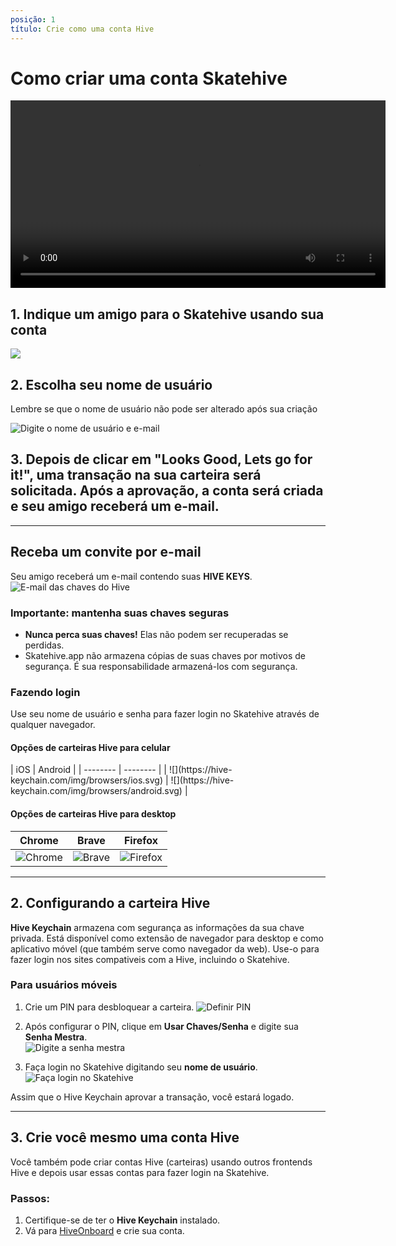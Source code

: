 ```yaml
---
posição: 1
título: Crie como uma conta Hive
---
```


# Como criar uma conta Skatehive

<div style={{
  display: 'flex',
  justifyContent: 'center',
  alignItems: 'center',
  margin: '20px 0'
}}>
<video width="600" controls>
  <source src="https://ipfs.skatehive.app/ipfs/QmeBM4tGTwh4QZ8wSozY8oF7mmGDSXfHgWg7qehmhYAWvE" type="video/mp4" />
  Seu navegador não suporta a tag de vídeo.
</video>
</div>

## 1. Indique um amigo para o Skatehive usando sua conta

![](https://i.ibb.co/ThBn2Kz/image.png)

## 2. Escolha seu nome de usuário 
Lembre se que o nome de usuário não pode ser alterado após sua criação 

![Digite o nome de usuário e e-mail](https://hackmd.io/_uploads/H1tZGNP1Jx.png)

## 3. Depois de clicar em **"Looks Good, Lets go for it!"**, uma transação na sua carteira será solicitada. Após a aprovação, a conta será criada e seu amigo receberá um e-mail.
---

## Receba um convite por e-mail

Seu amigo receberá um e-mail contendo suas **HIVE KEYS**.  
![E-mail das chaves do Hive](https://ipfs.skatehive.app/ipfs/QmbTbULhRtAfyd19cTNYfrsjpsuRN2TV9sxZ5yzQQeR44D)

### Importante: mantenha suas chaves seguras
- **Nunca perca suas chaves!** Elas não podem ser recuperadas se perdidas.
- Skatehive.app não armazena cópias de suas chaves por motivos de segurança. É sua responsabilidade armazená-los com segurança.

### Fazendo login
Use seu nome de usuário e senha para fazer login no Skatehive através de qualquer navegador. 
#### Opções de carteiras Hive para celular

<div style={{ display: 'flex', justifiqueContent: 'center' }}>
| iOS | Android |
| -------- | -------- |
| ![](https://hive-keychain.com/img/browsers/ios.svg) | ![](https://hive-keychain.com/img/browsers/android.svg) |  

</div>

#### Opções de carteiras Hive para desktop

<div style={{
  display: 'flex', 
  justifyContent: 'center', 
  backgroundColor: 'var(--ifm-color-background)', 
  padding: '20px', 
  borderRadius: '8px',
  color: 'var(--text-color)'
}}>
  <table style={{
    textAlign: 'center', 
    borderSpacing: '16px', 
    color: 'inherit'
  }}>
    <thead>
      <tr>
        <th style={{ color: 'inherit' }}>Chrome</th>
        <th style={{ color: 'inherit' }}>Brave</th>
        <th style={{ color: 'inherit' }}>Firefox</th>
      </tr>
    </thead>
    <tbody style={{ backgroundColor: '#808080'}}>
      <tr>
        <td style={{
          padding: '10px', 
          borderRadius: '8px',
          boxShadow: '0 2px 4px rgba(0, 0, 0, 0.1)'
        }}>
          <img 
            src="https://hive-keychain.com/img/browsers/chrome.svg" 
            alt="Chrome" 
            style={{
              maxWidth: '60px',
              borderRadius: '8px'
            }}
          />
        </td>
        <td style={{
          padding: '10px', 
          borderRadius: '8px',
          boxShadow: '0 2px 4px rgba(0, 0, 0, 0.1)'
        }}>
          <img 
            src="https://hive-keychain.com/img/browsers/brave.svg" 
            alt="Brave" 
            style={{
              maxWidth: '60px',
              borderRadius: '8px'
            }}
          />
        </td>
        <td style={{
          padding: '10px', 
          borderRadius: '8px',
          boxShadow: '0 2px 4px rgba(0, 0, 0, 0.1)'
        }}>
          <img 
            src="https://hive-keychain.com/img/browsers/firefox.svg" 
            alt="Firefox" 
            style={{
              maxWidth: '60px',
              borderRadius: '8px'
            }}
          />
        </td>
      </tr>
    </tbody>
  </table>
</div>

---

## 2. Configurando a carteira Hive

**Hive Keychain** armazena com segurança as informações da sua chave privada. Está disponível como extensão de navegador para desktop e como aplicativo móvel (que também serve como navegador da web). Use-o para fazer login nos sites compativeis com a Hive, incluindo o Skatehive.

### Para usuários móveis
1. Crie um PIN para desbloquear a carteira.
   ![Definir PIN](https://hackmd.io/_uploads/rk9Y1SDJJg.png)

2. Após configurar o PIN, clique em **Usar Chaves/Senha** e digite sua **Senha Mestra**.  
   ![Digite a senha mestra](https://hackmd.io/_uploads/HyBYyBwJJx.png)

3. Faça login no Skatehive digitando seu **nome de usuário**.  
   ![Faça login no Skatehive](https://hackmd.io/_uploads/ByGmlHDkJl.png)

Assim que o Hive Keychain aprovar a transação, você estará logado.

---

## 3. Crie você mesmo uma conta Hive

Você também pode criar contas Hive (carteiras) usando outros frontends Hive e depois usar essas contas para fazer login na Skatehive.

### Passos:
1. Certifique-se de ter o **Hive Keychain** instalado.
2. Vá para [HiveOnboard](https://hiveonboard.com/create-account) e crie sua conta.
